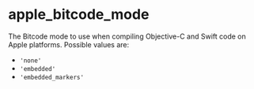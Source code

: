 <html devsite>
<head>
  <meta name="project_path" value="/_project.yaml">
  <meta name="book_path" value="/versions/6.1.0/_book.yaml">
</head>
<body>

<h1 class="page-title" id="modules.apple_bitcode_mode">apple_bitcode_mode</h1>

<!-- {% raw %} -->

The Bitcode mode to use when compiling Objective-C and Swift code on Apple platforms. Possible values are:<br><ul><li><code>'none'</code></li><li><code>'embedded'</code></li><li><code>'embedded_markers'</code></li></ul>



</body>
</html>

<!-- {% endraw %} -->
